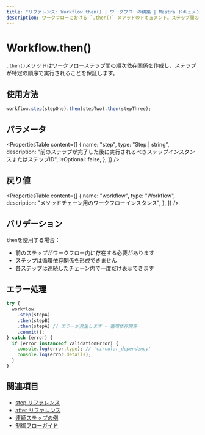 ```yaml
---
title: "リファレンス: Workflow.then() | ワークフローの構築 | Mastra ドキュメント"
description: ワークフローにおける `.then()` メソッドのドキュメント。ステップ間の順次依存関係を作成します。
---
```


# Workflow.then()

`.then()`メソッドはワークフローステップ間の順次依存関係を作成し、ステップが特定の順序で実行されることを保証します。

## 使用方法

```typescript
workflow.step(stepOne).then(stepTwo).then(stepThree);
```

## パラメータ

<PropertiesTable
  content={[
    {
      name: "step",
      type: "Step | string",
      description:
        "前のステップが完了した後に実行されるべきステップインスタンスまたはステップID",
      isOptional: false,
    },
  ]}
/>

## 戻り値

<PropertiesTable
  content={[
    {
      name: "workflow",
      type: "Workflow",
      description: "メソッドチェーン用のワークフローインスタンス",
    },
  ]}
/>

## バリデーション

`then`を使用する場合：

- 前のステップがワークフロー内に存在する必要があります
- ステップは循環依存関係を形成できません
- 各ステップは連続したチェーン内で一度だけ表示できます

## エラー処理

```typescript
try {
  workflow
    .step(stepA)
    .then(stepB)
    .then(stepA) // エラーが発生します - 循環依存関係
    .commit();
} catch (error) {
  if (error instanceof ValidationError) {
    console.log(error.type); // 'circular_dependency'
    console.log(error.details);
  }
}
```

## 関連項目

- [step リファレンス](./step-class.mdx)
- [after リファレンス](./after.mdx)
- [連続ステップの例](../../examples/workflows/sequential-steps.mdx)
- [制御フローガイド](../../docs/workflows/control-flow.mdx)
